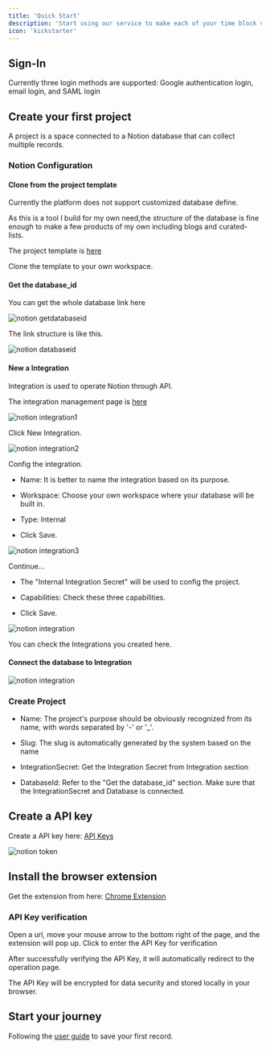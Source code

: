 ```yaml
---
title: 'Quick Start'
description: 'Start using our service to make each of your time block valuable'
icon: 'kickstarter'
---
```


## Sign-In

Currently three login methods are supported: Google authentication login, email login, and SAML login

## Create your first project

A project is a space connected to a Notion database that can collect multiple records.

### Notion Configuration

#### Clone from the project template

Currently the platform does not support customized database define.

As this is a tool I build for my own need,the structure of the database is fine enough to make a few products of my own including blogs and curated-lists.

The project template is [here](https://storm-patella-019.notion.site/Project-Template-174228d4dc6d80c9b5dbdda98398ff4e)

Clone the template to your own workspace.

#### Get the database_id

You can get the whole database link here

<img
  className="rounded-2xl"
  src="/images/notiongetdatabaseid.png"
  alt="notion getdatabaseid"
/>

The link structure is like this.

<img
  className="rounded-2xl"
  src="/images/notiondatabaseid.png"
  alt="notion databaseid"
/>

#### New a Integration

Integration is used to operate Notion through API.

The integration management page is [here](https://www.notion.so/profile/integrations)

<img
  className="rounded-2xl"
  src="/images/notionnewintegration.png"
  alt="notion integration1"
/>

Click New Integration.

<img
  className="rounded-2xl"
  src="/images/notionnewintegration2.png"
  alt="notion integration2"
/>

Config the integration.

- Name: It is better to name the integration based on its purpose.

- Workspace: Choose your own workspace where your database will be built in.

- Type: Internal

- Click Save.

<img
  className="rounded-2xl"
  src="/images/notionnewintegration3.png"
  alt="notion integration3"
/>

Continue...

- The "Internal Integration Secret" will be used to config the project.

- Capabilities: Check these three capabilities.

- Click Save.

<img
  className="rounded-2xl"
  src="/images/notionintegration.png"
  alt="notion integration"
/>

You can check the Integrations you created here.

#### Connect the database to Integration

<img
  className="rounded-2xl"
  src="/images/notionconnecttodatabase.png"
  alt="notion integration"
/>

### Create Project

- Name: The project's purpose should be obviously recognized from its name, with words separated by '-' or '_'.

- Slug: The slug is automatically generated by the system based on the name

- IntegrationSecret: Get the Integration Secret from Integration section

- DatabaseId: Refer to the "Get the database_id" section. Make sure that the IntegrationSecret and Database is connected.

## Create a API key

Create a API key here: [API Keys](https://infotobiz.com/dashboard/settings/tokens)

<img
  className="rounded-2xl"
  src="/images/createapitoken.png"
  alt="notion token"
/>

## Install the browser extension

Get the extension from here: [Chrome Extension](https://chromewebstore.google.com/detail/infotobiz-make-your-curat/biafoppcdcfpnmcdbdickiijjahjfbbj?authuser=0&hl=en)

### API Key verification

Open a url, move your mouse arrow to the bottom right of the page, and the extension will pop up. Click to enter the API Key for verification

After successfully verifying the API Key, it will automatically redirect to the operation page. 

The API Key will be encrypted for data security and stored locally in your browser.

## Start your journey

Following the [user guide](https://docs.infotobiz.com/userguide) to save your first record.
